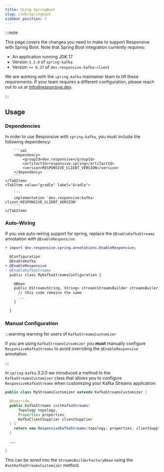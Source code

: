```yaml
---
title: Using SpringBoot
slug: /sdk/springboot
sidebar_position: 5
---
```



:::note

This page covers the changes you need to make to support Responsive with Spring
Boot. Note that Spring Boot integration currently requires:

- An application running JDK 17
- Version `3.3.0` of `spring-kafka`
- Version `>= 0.37` of `dev.responsive.kafka-client`

We are working with the `spring-kafka` maintainer team to lift these requirements.
If your team requires a different configuration, please reach out to us at
[info@responsive.dev](mailto:info@responisve.dev).

:::

## Usage

### Dependencies

In order to use Responsive with `spring-kafka`, you must include the following
dependency:

<Tabs groupId="build-system">
    <TabItem value="maven" label="Maven" default>

        ```xml
        <dependency>
            <groupId>dev.responsive</groupId>
            <artifactId>responsive-spring</artifactId>
            <version>RESPONSIVE_CLIENT_VERSION</version>
        </dependency>
        ```
    </TabItem>
    <TabItem value="gradle" label="Gradle">

        ```
        implementation 'dev.responsive:kafka-client:RESPONSIVE_CLIENT_VERSION'
        ```
    </TabItem>
</Tabs>

### Auto-Wiring

If you use auto-wiring support for spring, replace the `@EnableKafkaStreams` annotation with
`@EnableResponsive`:

```diff java showLineNumbers
+ import dev.responsive.spring.annotations.EnableResponsive;

  @Configuration
  @EnableKafka
+ @EnableResponsive
- @EnableKafkaStreams
  public class MyKafkaStreamsConfiguration {

    @Bean
    public KStream<String, String> stream(StreamsBuilder streamsBuiler) {
      // this code remains the same
      ...
    }

  }
```

### Manual Configuration

:::warning warning for users of `KafkaStreamsCustomizer`

If you are using `KafkaStreamsCutsomizer` you **must** manually configure `ResponsiveKafkaStreams`
to avoid overriding the `@EnableResponsive` annotation.

:::

In `spring-kafka` 3.3.0 we introduced a method to the  `KafkaStreamsCustomizer` class that allows you
to configure `ResponsiveKafkaStreams` when customizing your Kafka Streams application:

```java showLineNumbers
public class MyStreamsCustomizer extends KafkaStreamsCustomizer {

  @Override
  public KafkaStreams initKafkaStreams(
      Topology topology,
      Properties properties,
      KafkaClientSupplier clientSupplier
  ) {
    return new ResponsiveKafkaStreams(topology, properties, clientSupplier);
  }

  ...

}
```

This can be wired into the `StreamsBuilderFactoryBean` using the `#setKafkaStreamsCustomizer` method.